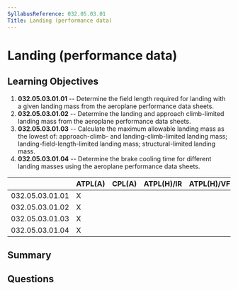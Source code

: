 ```yaml
---
SyllabusReference: 032.05.03.01
Title: Landing (performance data)
---
```


# Landing (performance data)

## Learning Objectives

1.  **032.05.03.01.01** -- Determine the field length required for landing with a
    given landing mass from the aeroplane performance data sheets.
2.  **032.05.03.01.02** -- Determine the landing and approach climb-limited
    landing mass from the aeroplane performance data sheets.
3.  **032.05.03.01.03** -- Calculate the maximum allowable landing mass as the
    lowest of: approach-climb- and landing-climb-limited landing mass;
    landing-field-length-limited landing mass; structural-limited landing mass.
4.  **032.05.03.01.04** -- Determine the brake cooling time for different landing
    masses using the aeroplane performance data sheets.

|                 | ATPL(A) | CPL(A) | ATPL(H)/IR | ATPL(H)/VFR | CPL(H) | IR | CBIR(A) |
| --------------- | ------- | ------ | ---------- | ----------- | ------ | -- | ------- |
| 032.05.03.01.01 | X       |        |            |             |        |    |         |
| 032.05.03.01.02 | X       |        |            |             |        |    |         |
| 032.05.03.01.03 | X       |        |            |             |        |    |         |
| 032.05.03.01.04 | X       |        |            |             |        |    |         |

## Summary

## Questions
